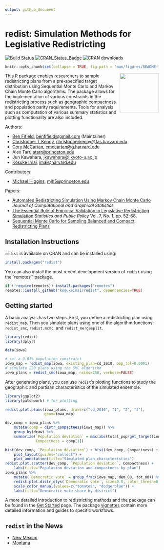 ```yaml
---
output: github_document
---
```


<!-- README.md is generated from README.Rmd. Please edit that file -->

# **redist**: Simulation Methods for Legislative Redistricting 

<!-- badges: start -->
[![Build Status](https://travis-ci.org/kosukeimai/redist.svg?branch=master)](https://travis-ci.org/kosukeimai/redist) [![CRAN_Status_Badge](https://www.r-pkg.org/badges/version-last-release/redist)](https://cran.r-project.org/package=redist) 
![CRAN downloads](http://cranlogs.r-pkg.org/badges/grand-total/redist)
<!-- badges: end -->

```r
knitr::opts_chunk$set(collapse = TRUE, fig.path = "man/figures/README-", comment = "#>")
```

<img src="man/figures/logo.png" align="right" height=128 />

This R package enables researchers to sample redistricting plans from a
pre-specified target distribution using Sequential Monte Carlo and Markov Chain
Monte Carlo algorithms. The package allows for the implementation of various
constraints in the redistricting process such as geographic compactness and
population parity requirements. Tools for analysis such as computation of
various summary statistics and plotting functionality are also included.

Authors: 

- [Ben Fifield](https://www.benfifield.com), <benfifield@gmail.com> (Maintainer) 
- [Christopher T Kenny](https://www.christophertkenny.com), <christopherkenny@fas.harvard.edu> 
- [Cory McCartan](https://corymccartan.github.io), <cmccartan@g.harvard.edu> 
- Alex Tarr, <atarr@princeton.edu> 
- Jun Kawahara, <jkawahara@i.kyoto-u.ac.jp> 
- [Kosuke Imai](https://imai.fas.harvard.edu), <imai@harvard.edu>
 
Contributors:

- [Michael Higgins](http://www-personal.k-state.edu/~mikehiggins/), <mjh5@princeton.edu> 

Papers:

- [Automated Redistricting Simulation Using Markov Chain Monte
Carlo](https://doi.org/10.1080/10618600.2020.1739532) *Journal of Computational and Graphical Statistics*
- [The Essential Role of Empirical Validation in Legislative Redistricting
Simulation](https://doi.org/10.1080/2330443X.2020.1791773) *Statistics and Public Policy*  Vol. 7, No. 1, pp. 52-68.
- [Sequential Monte Carlo for Sampling Balanced and Compact Redistricting
Plans](https://arxiv.org/pdf/2008.06131.pdf)


## Installation Instructions
`redist` is available on CRAN and can be installed using:
```r
install.packages("redist")
```

You can also install the most recent development version of `redist` using the `remotes`` package. 
```r
if (!require(remotes)) install.packages("remotes")
remotes::install_github("kosukeimai/redist", dependencies=TRUE)
```   

## Getting started
A basic analysis has two steps. First, you define a redistricting plan
using `redist_map`. Then you simulate plans using one of the algorithm
functions: `redist_smc`, `redist.mcmc`, and `redist_mergesplit`.
```r
library(redist)
library(dplyr)

data(iowa)

# set a 0.01% population constraint
iowa_map = redist_map(iowa, existing_plan=cd_2010, pop_tol=0.0001)
# simulate 250 plans using the SMC algorithm
iowa_plans = redist_smc(iowa_map, nsims=250, verbose=FALSE)
```

After generating plans, you can use `redist`'s plotting functions to study the
geographic and partisan characteristics of the simulated ensemble.
```r
library(ggplot2)
library(patchwork) # for plotting

redist.plot.plans(iowa_plans, draws=c("cd_2010", "1", "2", "3"),
                  geom=iowa_map)

dev_comp = iowa_plans %>%
    mutate(comp = distr_compactness(iowa_map)) %>%
    group_by(draw) %>%
    summarize(`Population deviation` = max(abs(total_pop/get_target(iowa_map) - 1)),
              Compactness = comp[1])

hist(dev_comp, `Population deviation`) + hist(dev_comp, Compactness) +
    plot_layout(guides="collect") +
    plot_annotation(title="Simulated plan characteristics")
redist.plot.scatter(dev_comp, `Population deviation`, Compactness) +
    labs(title="Population deviation and compactness by plan")
iowa_plans %>%
    mutate(`Democratic vote` = group_frac(iowa_map, dem_08, tot_08)) %>%
    redist.plot.distr_qtys(`Democratic vote`, size=0.5, color_thresh=0.5) +
    scale_color_manual(values=c("tomato2", "dodgerblue")) +
    labs(title="Democratic vote share by district")
```

A more detailed introduction to redistricting methods and the package can be
found in the [Get Started](articles/redist.html) page. The package 
[vignettes](articles/) contain more detailed information and guides to specific
workflows.

## `redist` in the News
- [New Mexico](https://www.r-bloggers.com/2021/02/some-computational-redistricting-methods-or-how-to-sniff-out-a-gerrymander-in-a-pinch/)
- [Montana](https://www.benjaminsorensen.me/post/mt-redistricting/)
